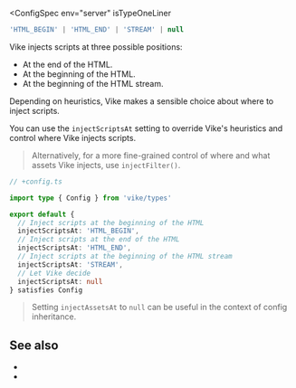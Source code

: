 
<ConfigSpec
  env="server"
  isTypeOneLiner
>
```js
'HTML_BEGIN' | 'HTML_END' | 'STREAM' | null
```
</ConfigSpec>

Vike injects scripts at three possible positions:
- At the end of the HTML.
- At the beginning of the HTML.
- At the beginning of the <Link href="/streaming">HTML stream</Link>.

Depending on heuristics, Vike makes a sensible choice about where to inject scripts.

You can use the `injectScriptsAt` setting to override Vike's heuristics and control where Vike injects scripts.

> Alternatively, for a more fine-grained control of where and what assets Vike injects, use <Link href="/injectFilter">`injectFilter()`</Link>.

```ts
// +config.ts

import type { Config } from 'vike/types'

export default {
  // Inject scripts at the beginning of the HTML
  injectScriptsAt: 'HTML_BEGIN',
  // Inject scripts at the end of the HTML
  injectScriptsAt: 'HTML_END',
  // Inject scripts at the beginning of the HTML stream
  injectScriptsAt: 'STREAM',
  // Let Vike decide
  injectScriptsAt: null
} satisfies Config
```

> Setting `injectAssetsAt` to `null` can be useful in the context of <Link href="/config#inheritance">config inheritance</Link>.

## See also

- <Link href="/injectFilter" />
- <Link href="/settings" />
